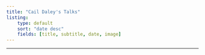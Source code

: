 ```yaml
---
title: "Cail Daley's Talks"
listing: 
    type: default
    sort: "date desc"
    fields: [title, subtitle, date, image]
---
```


---